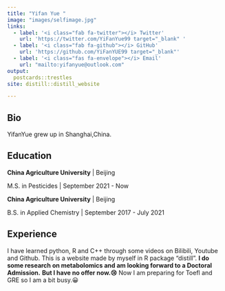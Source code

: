 ```yaml
---
title: "Yifan Yue "
image: "images/selfimage.jpg"
links:
  - label: '<i class="fab fa-twitter"></i> Twitter'
    url: 'https://twitter.com/YiFanYue99 target="_blank" '
  - label: '<i class="fab fa-github"></i> GitHub'
    url: 'https://github.com/YiFanYUE99 target="_blank"'
  - label: '<i class="fas fa-envelope"></i> Email'
    url: "mailto:yifanyue@outlook.com"
output:
  postcards::trestles
site: distill::distill_website

---
```

 
## Bio

YifanYue grew up in Shanghai,China.

## Education

**China Agriculture University** | Beijing

M.S. in Pesticides | September 2021 - Now

**China Agriculture University** | Beijing

B.S. in Applied Chemistry | September 2017 - July 2021

## Experience
I have learned python, R and C++ through some videos on Bilibili, Youtube and Github.
This is a website made by myself in R package "distill".
**I do some research on metabolomics and am looking forward to a Doctoral Admission.** 
**But I have no offer now.😢** 
Now I am preparing for Toefl and GRE so I am a bit busy.😀
